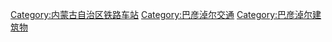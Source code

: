 [[Category:内蒙古自治区铁路车站|Category:内蒙古自治区铁路车站]]
[[Category:巴彦淖尔交通|Category:巴彦淖尔交通]]
[[Category:巴彦淖尔建筑物|Category:巴彦淖尔建筑物]]